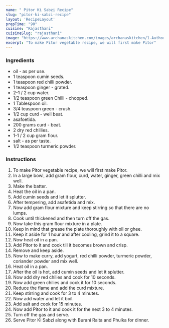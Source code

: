 ---
name: " Pitor Ki Sabzi Recipe"
slug: "pitor-ki-sabzi-recipe"
layout: 'RecipeLayout'
prepTime: "90"
cuisine: "Rajasthani"
cuisineSlug: "rajasthani"
image: "https://www.archanaskitchen.com/images/archanaskitchen/1-Author/Farrukh_Aziz_Ansari/Pitor_Ki_sabzi.jpg"
excerpt: "To make Pitor vegetable recipe, we will first make Pitor"
---

### Ingredients

-  oil - as per use.
-  1 teaspoon cumin seeds.
-  1 teaspoon red chilli powder.
-  1 teaspoon ginger - grated.
-  2-1 / 2 cup water.
-  1/2 teaspoon green Chilli - chopped.
-  1 Tablespoon oil.
-  3/4 teaspoon green - crush.
-  1/2 cup curd - well beat.
-  asafoetida.
-  200 grams curd - beat.
-  2 dry red chillies.
- 1-1 / 2 cup gram flour.
-  salt - as per taste.
-  1/2 teaspoon turmeric powder.

### Instructions

1. To make Pitor vegetable recipe, we will first make Pitor.
1. In a large bowl, add gram flour, curd, water, ginger, green chilli and mix well.
1. Make the batter.
1. Heat the oil in a pan.
1. Add cumin seeds and let it splutter.
1. After tempering, add asafetida and mix.
1. Now add gram flour mixture and keep stirring so that there are no lumps.
1. Cook until thickened and then turn off the gas.
1. Now take this gram flour mixture in a plate.
1. Keep in mind that grease the plate thoroughly with oil or ghee.
1. Keep it aside for 1 hour and after cooling, grind it to a square.
1. Now heat oil in a pan.
1. Add Pitor to it and cook till it becomes brown and crisp.
1. Remove and keep aside.
1. Now to make curry, add yogurt, red chilli powder, turmeric powder, coriander powder and mix well.
1. Heat oil in a pan.
1. After the oil is hot, add cumin seeds and let it splutter.
1. Now add dry red chilies and cook for 10 seconds.
1. Now add green chilies and cook it for 10 seconds.
1. Reduce the flame and add the curd mixture.
1. Keep stirring and cook for 3 to 4 minutes.
1. Now add water and let it boil.
1. Add salt and cook for 15 minutes.
1. Now add Pitor to it and cook it for the next 3 to 4 minutes.
1. Turn off the gas and serve.
1. Serve Pitor Ki Sabzi along with Burani Raita and Phulka for dinner.
